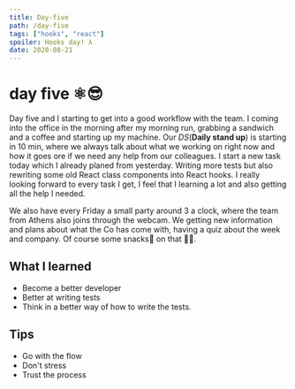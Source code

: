 ```yaml
---
title: Day-five
path: /day-five
tags: ["hooks", "react"]
spoiler: Hooks day! λ
date: 2020-08-21
---
```


# day five ⚛️😎

Day five and I starting to get into a good workflow with the team. I coming into the office in the morning after my morning run, grabbing a sandwich and a coffee and starting up my machine.
Our _DS_(**Daily stand up**) is starting in 10 min, where we always talk about what we working on right now and how it goes ore if we need any help from our colleagues.
I start a new task today which I already planed from yesterday. Writing more tests but also rewriting some old React class components into React hooks.
I really looking forward to every task I get, I feel that I learning a lot and also getting all the help I needed.

We also have every Friday a small party around 3 a clock, where the team from Athens also joins through the webcam. We getting new information and plans about what the Co has come with, having a quiz about the week and company.
Of course some snacks🍿 on that 👍🏻.

## What I learned

- Become a better developer
- Better at writing tests
- Think in a better way of how to write the tests.

## Tips

- Go with the flow
- Don't stress
- Trust the process

